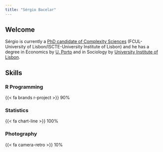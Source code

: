```yaml
---
title: "Sérgio Bacelar"
---
```


:::{.column-page}
# Welcome

Sérgio is currently a [PhD candidate of Complexity Sciences](http://complexsystemsstudies.eu/) (FCUL-University of Lisbon/ISCTE-University Institute of Lisbon) and he has a degree in Economics by [U. Porto](https://sigarra.up.pt/up/en/WEB_BASE.GERA_PAGINA?p_pagina=home) and in Sociology by [University Institute of Lisbon](http://iscte-iul.pt/en/home.aspx).

:::

:::{.column-page}
# Skills

::: {.grid}

::: {.g-col-4}
### R Programming
{{< fa brands r-project >}} 90%
:::

::: {.g-col-4}
### Statistics
{{< fa chart-line >}} 100%
:::

::: {.g-col-4}
### Photography
{{< fa camera-retro >}} 10%
:::

:::
:::